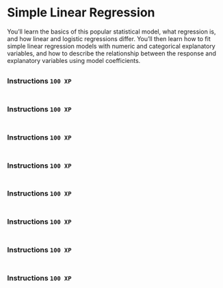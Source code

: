 # Simple Linear Regression

You’ll learn the basics of this popular statistical 
model, what regression is, and how linear and 
logistic regressions differ. You’ll then learn how to 
fit simple linear regression models with numeric and 
categorical explanatory variables, and how to 
describe the relationship between the response and 
explanatory variables using model coefficients.



##

### Instructions `100 XP` {.unnumbered}

```.r

```

##

### Instructions `100 XP` {.unnumbered}

```.r

```
##

### Instructions `100 XP` {.unnumbered}

```.r

```
##

### Instructions `100 XP` {.unnumbered}

```.r

```
##

### Instructions `100 XP` {.unnumbered}

```.r

```
##

### Instructions `100 XP` {.unnumbered}

```.r

```
##

### Instructions `100 XP` {.unnumbered}

```.r

```
##

### Instructions `100 XP` {.unnumbered}

```.r

```
